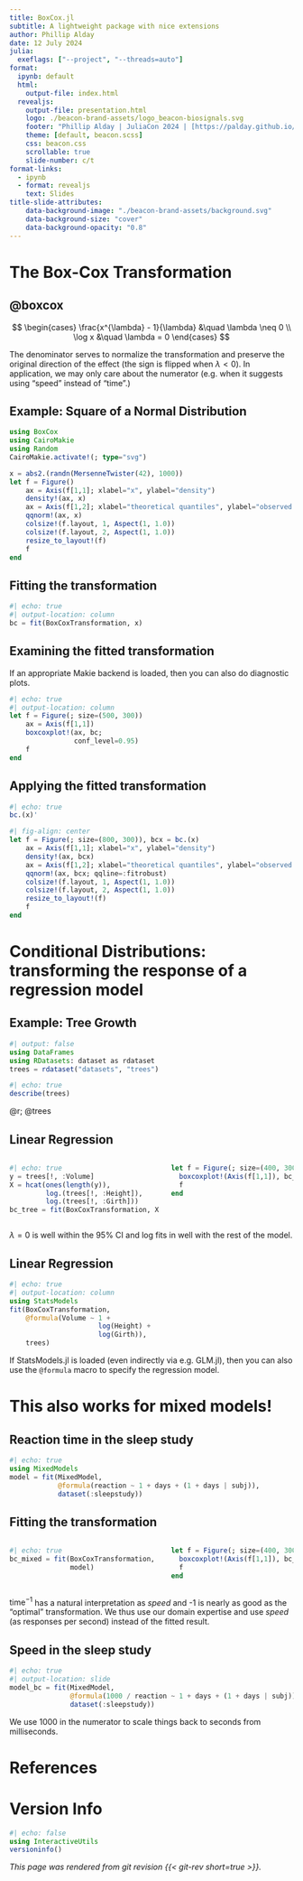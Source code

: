 ```yaml
---
title: BoxCox.jl
subtitle: A lightweight package with nice extensions
author: Phillip Alday
date: 12 July 2024
julia:
  exeflags: ["--project", "--threads=auto"]
format:
  ipynb: default
  html:
    output-file: index.html
  revealjs:
    output-file: presentation.html
    logo: ./beacon-brand-assets/logo_beacon-biosignals.svg
    footer: "Phillip Alday | JuliaCon 2024 | [https://palday.github.io/juliacon2024](https://palday.github.io/juliacon2024/)"
    theme: [default, beacon.scss]
    css: beacon.css
    scrollable: true
    slide-number: c/t
format-links:
  - ipynb
  - format: revealjs
    text: Slides
title-slide-attributes:
    data-background-image: "./beacon-brand-assets/background.svg"
    data-background-size: "cover"
    data-background-opacity: "0.8"
---
```


# The Box-Cox Transformation {background-image="./beacon-brand-assets/background.svg" background-opacity="0.8" background-size="cover"}

## @boxcox

$$
\begin{cases}
\frac{x^{\lambda} - 1}{\lambda} &\quad \lambda \neq 0 \\
\log x &\quad \lambda = 0
\end{cases}
$$

The denominator serves to normalize the transformation and preserve the original direction of the effect (the sign is flipped when $\lambda < 0$). In application, we may only care about the numerator (e.g. when it suggests using "speed" instead of "time".)

## Example: Square of a Normal Distribution

```julia
using BoxCox
using CairoMakie
using Random
CairoMakie.activate!(; type="svg")

x = abs2.(randn(MersenneTwister(42), 1000))
let f = Figure()
    ax = Axis(f[1,1]; xlabel="x", ylabel="density")
    density!(ax, x)
    ax = Axis(f[1,2]; xlabel="theoretical quantiles", ylabel="observed values")
    qqnorm!(ax, x)
    colsize!(f.layout, 1, Aspect(1, 1.0))
    colsize!(f.layout, 2, Aspect(1, 1.0))
    resize_to_layout!(f)
    f
end
```

## Fitting the transformation

<!-- :::: {.columns} -->

<!-- ::: {.column width="50%"} -->
```julia
#| echo: true
#| output-location: column
bc = fit(BoxCoxTransformation, x)
```
<!-- ::: -->

<!-- ::: {.column width="50%"} -->

## Examining the fitted transformation

::: {.callout-note title="Makie extension"}
If an appropriate Makie backend is loaded, then you can also do diagnostic plots.
:::

```julia
#| echo: true
#| output-location: column
let f = Figure(; size=(500, 300))
    ax = Axis(f[1,1])
    boxcoxplot!(ax, bc;
                conf_level=0.95)
    f
end
```

<!-- ::: -->

<!-- :::: -->

## Applying the fitted transformation

```julia
#| echo: true
bc.(x)'
```

```julia
#| fig-align: center
let f = Figure(; size=(800, 300)), bcx = bc.(x)
    ax = Axis(f[1,1]; xlabel="x", ylabel="density")
    density!(ax, bcx)
    ax = Axis(f[1,2]; xlabel="theoretical quantiles", ylabel="observed values")
    qqnorm!(ax, bcx; qqline=:fitrobust)
    colsize!(f.layout, 1, Aspect(1, 1.0))
    colsize!(f.layout, 2, Aspect(1, 1.0))
    resize_to_layout!(f)
    f
end
```


# Conditional Distributions: transforming the response of a regression model {background-image="./beacon-brand-assets/background.svg" background-opacity="0.8"}

## Example: Tree Growth

```julia
#| output: false
using DataFrames
using RDatasets: dataset as rdataset
trees = rdataset("datasets", "trees")
```

```julia
#| echo: true
describe(trees)
```

@r; @trees

## Linear Regression


:::: {.columns}

::: {.column width="55%"}


```julia
#| echo: true
y = trees[!, :Volume]
X = hcat(ones(length(y)),
         log.(trees[!, :Height]),
         log.(trees[!, :Girth]))
bc_tree = fit(BoxCoxTransformation, X, y)
```

:::

::: {.column width="45%"}

```julia
let f = Figure(; size=(400, 300))
  boxcoxplot!(Axis(f[1,1]), bc_tree; conf_level=0.95)
  f
end
```

:::

::::

::: {.callout-tip title="Diagnostics matter!"}
$\lambda=0$ is well within the 95% CI and log fits in well with the rest of the model.
:::

## Linear Regression

```julia
#| echo: true
#| output-location: column
using StatsModels
fit(BoxCoxTransformation,
    @formula(Volume ~ 1 +
                      log(Height) +
                      log(Girth)),
    trees)
```

::: {.callout-note title="StatsModels extension"}
If StatsModels.jl is loaded (even indirectly via e.g. GLM.jl), then you can also use the `@formula` macro to specify the regression model.
:::

# This also works for mixed models! {background-image="./beacon-brand-assets/background.svg" background-opacity="0.8"}

## Reaction time in the sleep study

```julia
#| echo: true
using MixedModels
model = fit(MixedModel,
            @formula(reaction ~ 1 + days + (1 + days | subj)),
            dataset(:sleepstudy))
```

## Fitting the transformation


:::: {.columns}

::: {.column width="55%"}

```julia
#| echo: true
bc_mixed = fit(BoxCoxTransformation,
               model)
```

:::

::: {.column width="45%"}

```julia
let f = Figure(; size=(400, 300))
  boxcoxplot!(Axis(f[1,1]), bc_mixed; conf_level=0.95)
  f
end
```

:::

::::

::: {.callout-tip title="Diagnostics matter!"}
$\text{time}^{-1}$ has a natural interpretation as *speed* and -1 is nearly as good as the "optimal" transformation.
We thus use our domain expertise and use *speed* (as responses per second) instead of the fitted result.
:::

## Speed in the sleep study

```julia
#| echo: true
#| output-location: slide
model_bc = fit(MixedModel,
               @formula(1000 / reaction ~ 1 + days + (1 + days | subj)),
               dataset(:sleepstudy))
```

::: {.callout-note}
We use 1000 in the numerator to scale things back to seconds from milliseconds.
:::

# References

::: {#refs}

:::

# Version Info

```julia
#| echo: false
using InteractiveUtils
versioninfo()
```

*This page was rendered from git revision {{< git-rev short=true >}}.*
